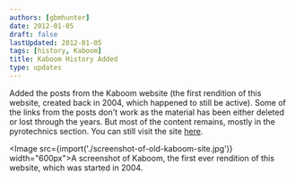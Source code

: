 ```yaml
---
authors: [gbmhunter]
date: 2012-01-05
draft: false
lastUpdated: 2012-01-05
tags: [history, Kaboom]
title: Kaboom History Added
type: updates
---
```


Added the posts from the Kaboom website (the first rendition of this website, created back in 2004, which happened to still be active). Some of the links from the posts don't work as the material has been either deleted or lost through the years. But most of the content remains, mostly in the pyrotechnics section. You can still visit the site [here](http://homepages.inspire.net.nz/~hunter/kaboom/kaboom.htm).

<Image src={import('./screenshot-of-old-kaboom-site.jpg')} width="600px">A screenshot of Kaboom, the first ever rendition of this website, which was started in 2004.</Image>
